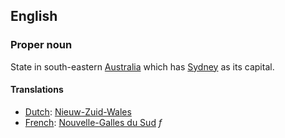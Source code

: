==English==

===Proper noun===
State in south-eastern [[Australia]] which has [[Sydney]] as its capital.

====Translations====
*[[Dutch]]: [[Nieuw-Zuid-Wales]]
*[[French]]: [[Nouvelle-Galles du Sud]] ''f''